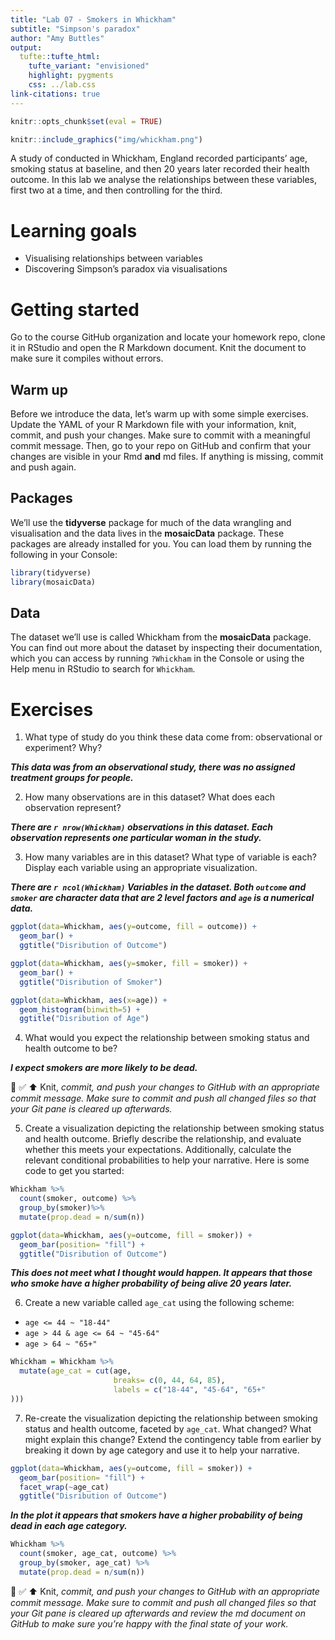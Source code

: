 ```yaml
---
title: "Lab 07 - Smokers in Whickham"
subtitle: "Simpson's paradox"
author: "Amy Buttles"
output: 
  tufte::tufte_html:
    tufte_variant: "envisioned"
    highlight: pygments
    css: ../lab.css
link-citations: true
---
```


```r
knitr::opts_chunk$set(eval = TRUE)
```

```r
knitr::include_graphics("img/whickham.png")
```

A study of conducted in Whickham, England recorded participants' age, smoking status at baseline, and then 20 years later recorded their health outcome.
In this lab we analyse the relationships between these variables, first two at a time, and then controlling for the third.

# Learning goals

-   Visualising relationships between variables
-   Discovering Simpson's paradox via visualisations

# Getting started

Go to the course GitHub organization and locate your homework repo, clone it in RStudio and open the R Markdown document.
Knit the document to make sure it compiles without errors.

## Warm up

Before we introduce the data, let's warm up with some simple exercises.
Update the YAML of your R Markdown file with your information, knit, commit, and push your changes.
Make sure to commit with a meaningful commit message.
Then, go to your repo on GitHub and confirm that your changes are visible in your Rmd **and** md files.
If anything is missing, commit and push again.

## Packages

We'll use the **tidyverse** package for much of the data wrangling and visualisation and the data lives in the **mosaicData** package.
These packages are already installed for you.
You can load them by running the following in your Console:

```r
library(tidyverse) 
library(mosaicData) 
```

## Data

The dataset we'll use is called Whickham from the **mosaicData** package.
You can find out more about the dataset by inspecting their documentation, which you can access by running `?Whickham` in the Console or using the Help menu in RStudio to search for `Whickham`.

# Exercises

1.  What type of study do you think these data come from: observational or experiment?
    Why?

***This data was from an observational study, there was no assigned treatment groups for people.***

2.  How many observations are in this dataset?
    What does each observation represent?

***There are `r nrow(Whickham)` observations in this dataset. Each observation represents one particular woman in the study.***

3.  How many variables are in this dataset?
    What type of variable is each?
    Display each variable using an appropriate visualization.

***There are `r ncol(Whickham)` Variables in the dataset. Both `outcome` and `smoker` are character data that are 2 level factors and `age` is a numerical data.***

```r
ggplot(data=Whickham, aes(y=outcome, fill = outcome)) +
  geom_bar() +
  ggtitle("Disribution of Outcome")


```
```r
ggplot(data=Whickham, aes(y=smoker, fill = smoker)) +
  geom_bar() +
  ggtitle("Disribution of Smoker")


```
```r
ggplot(data=Whickham, aes(x=age)) +
  geom_histogram(binwith=5) +
  ggtitle("Disribution of Age")


```

4.  What would you expect the relationship between smoking status and health outcome to be?

***I expect smokers are more likely to be dead.***


🧶 ✅ ⬆️ Knit, *commit, and push your changes to GitHub with an appropriate commit message. Make sure to commit and push all changed files so that your Git pane is cleared up afterwards.*

5.  Create a visualization depicting the relationship between smoking status and health outcome. Briefly describe the relationship, and evaluate whether this meets your expectations. Additionally, calculate the relevant conditional probabilities to help your narrative. Here is some code to get you started:

```r
Whickham %>%
  count(smoker, outcome) %>%
  group_by(smoker)%>%
  mutate(prop.dead = n/sum(n))
```
```r
ggplot(data=Whickham, aes(y=outcome, fill = smoker)) +
  geom_bar(position= "fill") +
  ggtitle("Disribution of Outcome")

```

***This does not meet what I thought would happen. It appears that those who smoke have a higher probability of being alive 20 years later.***

6.  Create a new variable called `age_cat` using the following scheme:

-   `age <= 44 ~ "18-44"`
-   `age > 44 & age <= 64 ~ "45-64"`
-   `age > 64 ~ "65+"`

```r

Whickham = Whickham %>%
  mutate(age_cat = cut(age,
                       breaks= c(0, 44, 64, 85),
                       labels = c("18-44", "45-64", "65+"
)))

```


7.  Re-create the visualization depicting the relationship between smoking status and health outcome, faceted by `age_cat`. What changed? What might explain this change? Extend the contingency table from earlier by breaking it down by age category and use it to help your narrative.

```r
ggplot(data=Whickham, aes(y=outcome, fill = smoker)) +
  geom_bar(position= "fill") +
  facet_wrap(~age_cat)
  ggtitle("Disribution of Outcome")

```

***In the plot it appears that smokers have a higher probability of being dead in each age category.*** 

```r
Whickham %>%
  count(smoker, age_cat, outcome) %>%
  group_by(smoker, age_cat) %>%
  mutate(prop.dead = n/sum(n))

```

🧶 ✅ ⬆️ Knit, *commit, and push your changes to GitHub with an appropriate commit message. Make sure to commit and push all changed files so that your Git pane is cleared up afterwards and review the md document on GitHub to make sure you're happy with the final state of your work.*
